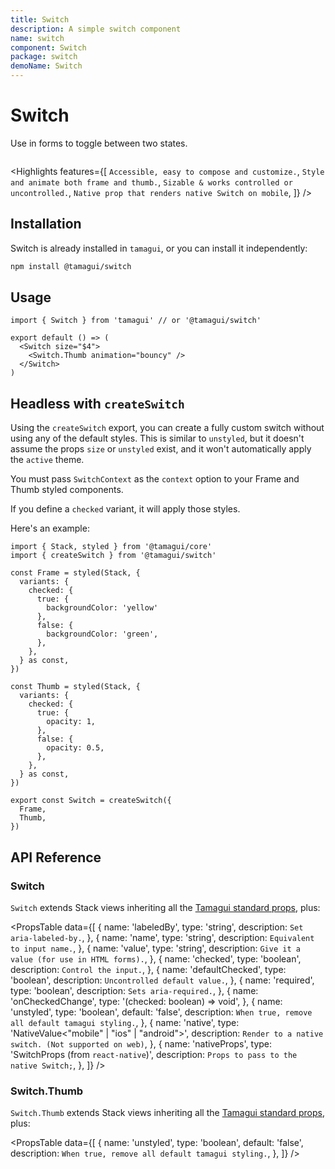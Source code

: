 ```yaml
---
title: Switch
description: A simple switch component
name: switch
component: Switch
package: switch
demoName: Switch
---
```


# Switch

<Description>Use in forms to toggle between two states.</Description>

<HeroContainer showAnimationDriverControl>
  <SwitchDemo />
</HeroContainer>

```tsx hero template=Switch

```

<Highlights
  features={[
    `Accessible, easy to compose and customize.`,
    `Style and animate both frame and thumb.`,
    `Sizable & works controlled or uncontrolled.`,
    `Native prop that renders native Switch on mobile`,
  ]}
/>

## Installation

Switch is already installed in `tamagui`, or you can install it independently:

```bash
npm install @tamagui/switch
```

## Usage

```tsx
import { Switch } from 'tamagui' // or '@tamagui/switch'

export default () => (
  <Switch size="$4">
    <Switch.Thumb animation="bouncy" />
  </Switch>
)
```

## Headless with `createSwitch`

Using the `createSwitch` export, you can create a fully custom switch without using any of the default styles. This is similar to `unstyled`, but it doesn't assume the props `size` or `unstyled` exist, and it won't automatically apply the `active` theme.

You must pass `SwitchContext` as the `context` option to your Frame and Thumb styled components.

If you define a `checked` variant, it will apply those styles.

Here's an example:

```tsx
import { Stack, styled } from '@tamagui/core'
import { createSwitch } from '@tamagui/switch'

const Frame = styled(Stack, {
  variants: {
    checked: {
      true: {
        backgroundColor: 'yellow'
      },
      false: {
        backgroundColor: 'green',
      },
    },
  } as const,
})

const Thumb = styled(Stack, {
  variants: {
    checked: {
      true: {
        opacity: 1,
      },
      false: {
        opacity: 0.5,
      },
    },
  } as const,
})

export const Switch = createSwitch({
  Frame,
  Thumb,
})
```

## API Reference

### Switch

`Switch` extends Stack views inheriting all the [Tamagui standard props](/docs/intro/props), plus:

<PropsTable
  data={[
    {
      name: 'labeledBy',
      type: 'string',
      description: `Set aria-labeled-by.`,
    },
    {
      name: 'name',
      type: 'string',
      description: `Equivalent to input name.`,
    },
    {
      name: 'value',
      type: 'string',
      description: `Give it a value (for use in HTML forms).`,
    },
    {
      name: 'checked',
      type: 'boolean',
      description: `Control the input.`,
    },
    {
      name: 'defaultChecked',
      type: 'boolean',
      description: `Uncontrolled default value.`,
    },
    {
      name: 'required',
      type: 'boolean',
      description: `Sets aria-required.`,
    },
    {
      name: 'onCheckedChange',
      type: '(checked: boolean) => void',
    },
    {
      name: 'unstyled',
      type: 'boolean',
      default: 'false',
      description: `When true, remove all default tamagui styling.`,
    },
    {
      name: 'native',
      type: 'NativeValue<"mobile" | "ios" | "android">',
      description: `Render to a native switch. (Not supported on web)`,
    },
    {
      name: 'nativeProps',
      type: 'SwitchProps (from `react-native`)',
      description: `Props to pass to the native Switch;`,
    },
  ]}
/>

### Switch.Thumb

`Switch.Thumb` extends Stack views inheriting all the [Tamagui standard props](/docs/intro/props), plus:

<PropsTable
  data={[
    {
      name: 'unstyled',
      type: 'boolean',
      default: 'false',
      description: `When true, remove all default tamagui styling.`,
    },
  ]}
/>
